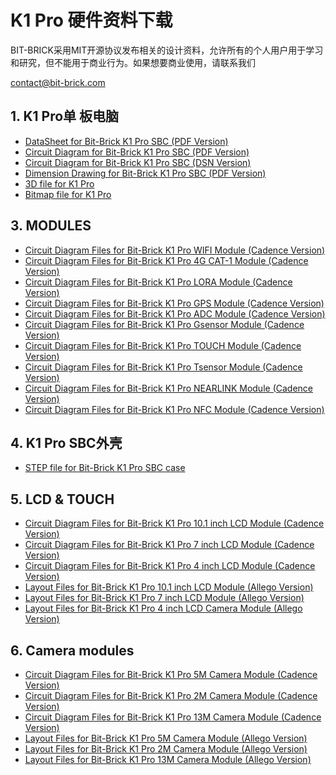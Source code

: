 # K1 Pro 硬件资料下载

BIT-BRICK采用MIT开源协议发布相关的设计资料，允许所有的个人用户用于学习和研究，但不能用于商业行为。如果想要商业使用，请联系我们

[contact@bit-brick.com](mailto:contact@bit-brick.com)

## 1. K1 Pro单 板电脑

- [DataSheet for Bit-Brick K1 Pro SBC (PDF Version)](https://github.com/bit-brick/datasheets/blob/main/K1_Pro/K1%20Pro_DATASHEET.pdf)
- [Circuit Diagram for Bit-Brick K1 Pro SBC (PDF Version)](https://github.com/bit-brick/datasheets/blob/main/K1_Pro/K1%20Pro_DVP_BOARD_V1_1.pdf)
- [Circuit Diagram for Bit-Brick K1 Pro SBC (DSN Version)](https://github.com/bit-brick/datasheets/blob/main/K1_Pro/RK3576_DVP_BOARD_V1_1.DSN)
- [Dimension Drawing for Bit-Brick K1 Pro SBC (PDF Version)](https://github.com/bit-brick/datasheets/blob/main/K1_Pro/K1Pro_Dimension_Drawing.pdf)
- [3D file for K1 Pro](https://github.com/bit-brick/datasheets/blob/main/K1_Pro/RK3576_DVP_BOARD_V1_1_3D.rar)
- [Bitmap file for K1 Pro](https://github.com/bit-brick/datasheets/blob/main/K1_Pro/K1%20Pro_DVP_BOARD_Bitmap_V1_1_PCB.pdf)

## 3. MODULES

- [Circuit Diagram Files for Bit-Brick K1 Pro WIFI Module (Cadence Version)](https://github.com/bit-brick/datasheets/blob/main/M.2_Model/M2_KEY_E_WIFI_V1_1.DSN)
- [Circuit Diagram Files for Bit-Brick K1 Pro 4G CAT-1 Module (Cadence Version)](https://github.com/bit-brick/datasheets/blob/main/M.2_Model/M2_KEY_E_4G_CAT1_V1_0.DSN)
- [Circuit Diagram Files for Bit-Brick K1 Pro LORA Module (Cadence Version)](https://github.com/bit-brick/datasheets/blob/main/M.2_Model/M2_KEY_E_LORA_V1_0.DSN)
- [Circuit Diagram Files for Bit-Brick K1 Pro GPS Module (Cadence Version)](https://github.com/bit-brick/datasheets/blob/main/M.2_Model/M2_KEY_E_GPS_V1_0.DSN)
- [Circuit Diagram Files for Bit-Brick K1 Pro ADC Module (Cadence Version)](https://github.com/bit-brick/datasheets/blob/main/M.2_Model/M2_KEY_E_ADC_V1_0.DSN)
- [Circuit Diagram Files for Bit-Brick K1 Pro Gsensor Module (Cadence Version)](https://github.com/bit-brick/datasheets/blob/main/M.2_Model/M2_KEY_E_Gsensor_V1_0.DSN)
- [Circuit Diagram Files for Bit-Brick K1 Pro TOUCH Module (Cadence Version)](https://github.com/bit-brick/datasheets/blob/main/M.2_Model/M2_KEY_E_TOUCH_V1_0.DSN)
- [Circuit Diagram Files for Bit-Brick K1 Pro Tsensor Module (Cadence Version)](https://github.com/bit-brick/datasheets/blob/main/M.2_Model/M2_KEY_E_Tsensor_V1_0.DSN)
- [Circuit Diagram Files for Bit-Brick K1 Pro NEARLINK Module (Cadence Version)](https://github.com/bit-brick/datasheets/blob/main/M.2_Model/M2_KEY_E_NEAR_LINK_V1_1.DSN)
- [Circuit Diagram Files for Bit-Brick K1 Pro NFC Module (Cadence Version)](https://github.com/bit-brick/datasheets/blob/main/M.2_Model/M2_KEY_E_NFC_V1_0.DSN)

## 4. K1 Pro SBC外壳

- [STEP file for Bit-Brick K1 Pro SBC case](#)


## 5. LCD & TOUCH

- [Circuit Diagram Files for Bit-Brick K1 Pro 10.1 inch LCD Module (Cadence Version)](#)
- [Circuit Diagram Files for Bit-Brick K1 Pro 7 inch LCD Module (Cadence Version)](#)
- [Circuit Diagram Files for Bit-Brick K1 Pro 4 inch LCD Module (Cadence Version)](#)
- [Layout Files for Bit-Brick K1 Pro 10.1 inch LCD Module (Allego Version)](#)
- [Layout Files for Bit-Brick K1 Pro 7 inch LCD Module (Allego Version)](#)
- [Layout Files for Bit-Brick K1 Pro 4 inch LCD Camera Module (Allego Version)](#)

## 6. Camera modules

- [Circuit Diagram Files for Bit-Brick K1 Pro 5M Camera Module (Cadence Version)](#)
- [Circuit Diagram Files for Bit-Brick K1 Pro 2M Camera Module (Cadence Version)](#)
- [Circuit Diagram Files for Bit-Brick K1 Pro 13M Camera Module (Cadence Version)](#)
- [Layout Files for Bit-Brick K1 Pro 5M Camera Module (Allego Version)](#)
- [Layout Files for Bit-Brick K1 Pro 2M Camera Module (Allego Version)](#)
- [Layout Files for Bit-Brick K1 Pro 13M Camera Module (Allego Version)](#)

